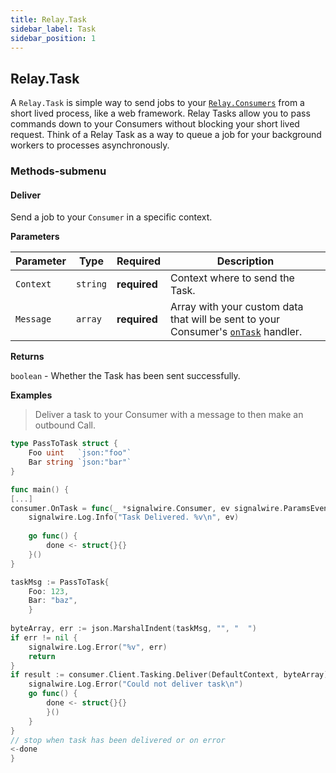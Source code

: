 ```yaml
---
title: Relay.Task
sidebar_label: Task
sidebar_position: 1
---
```


[link]: /sdks/relay-realtime-sdk/v2/language/golang/consumer
[link-1]: /sdks/relay-realtime-sdk/v2/language/golang/consumer#ontask

## Relay.Task

A `Relay.Task` is simple way to send jobs to your [`Relay.Consumers`][link] from a short lived process, like a web framework. Relay Tasks allow you to pass commands down to your Consumers without blocking your short lived request. Think of a Relay Task as a way to queue a job for your background workers to processes asynchronously.


### Methods-submenu

<div class="method-definitions"></div>

#### Deliver

Send a job to your `Consumer` in a specific context.


**Parameters**

| Parameter | Type | Required | Description |
| --------- | ---- | -------- | ----------- |
| `Context` | `string` | **required** | Context where to send the Task. |
| `Message` | `array` | **required** | Array with your custom data that will be sent to your Consumer's [`onTask`][link-1] handler. |

**Returns**

`boolean` - Whether the Task has been sent successfully.

**Examples**

> Deliver a task to your Consumer with a message to then make an outbound Call.

```go
type PassToTask struct {
	Foo uint   `json:"foo"`
	Bar string `json:"bar"`
}

func main() {
[...]
consumer.OnTask = func(_ *signalwire.Consumer, ev signalwire.ParamsEventTaskingTask) {
	signalwire.Log.Info("Task Delivered. %v\n", ev)
	  
	go func() {
		done <- struct{}{}
	}()
}

taskMsg := PassToTask{
	Foo: 123,
	Bar: "baz",
	}
		 
byteArray, err := json.MarshalIndent(taskMsg, "", "  ")
if err != nil {
	signalwire.Log.Error("%v", err)
	return
}
if result := consumer.Client.Tasking.Deliver(DefaultContext, byteArray); !result {
	signalwire.Log.Error("Could not deliver task\n")
	go func() {
		done <- struct{}{}
		}()
	}
}
// stop when task has been delivered or on error
<-done
}
```